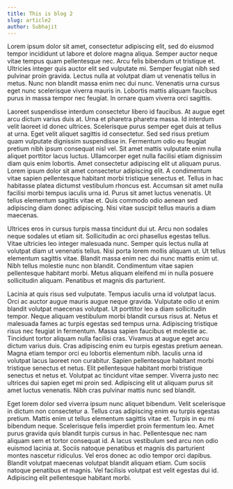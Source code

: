 ```yaml
---
title: This is blog 2
slug: article2
author: Subhajit
---
```


Lorem ipsum dolor sit amet, consectetur adipiscing elit, sed do eiusmod tempor incididunt ut labore et dolore magna aliqua. Semper auctor neque vitae tempus quam pellentesque nec. Arcu felis bibendum ut tristique et. Ultricies integer quis auctor elit sed vulputate mi. Semper feugiat nibh sed pulvinar proin gravida. Lectus nulla at volutpat diam ut venenatis tellus in metus. Nunc non blandit massa enim nec dui nunc. Venenatis urna cursus eget nunc scelerisque viverra mauris in. Lobortis mattis aliquam faucibus purus in massa tempor nec feugiat. In ornare quam viverra orci sagittis.

Laoreet suspendisse interdum consectetur libero id faucibus. At augue eget arcu dictum varius duis at. Urna et pharetra pharetra massa. Id interdum velit laoreet id donec ultrices. Scelerisque purus semper eget duis at tellus at urna. Eget velit aliquet sagittis id consectetur. Sed sed risus pretium quam vulputate dignissim suspendisse in. Fermentum odio eu feugiat pretium nibh ipsum consequat nisl vel. Sit amet mattis vulputate enim nulla aliquet porttitor lacus luctus. Ullamcorper eget nulla facilisi etiam dignissim diam quis enim lobortis. Amet consectetur adipiscing elit ut aliquam purus. Lorem ipsum dolor sit amet consectetur adipiscing elit. A condimentum vitae sapien pellentesque habitant morbi tristique senectus et. Tellus in hac habitasse platea dictumst vestibulum rhoncus est. Accumsan sit amet nulla facilisi morbi tempus iaculis urna id. Purus sit amet luctus venenatis. Ut tellus elementum sagittis vitae et. Quis commodo odio aenean sed adipiscing diam donec adipiscing. Nisi vitae suscipit tellus mauris a diam maecenas.

Ultrices eros in cursus turpis massa tincidunt dui ut. Arcu non sodales neque sodales ut etiam sit. Sollicitudin ac orci phasellus egestas tellus. Vitae ultricies leo integer malesuada nunc. Semper quis lectus nulla at volutpat diam ut venenatis tellus. Nisi porta lorem mollis aliquam ut. Ut tellus elementum sagittis vitae. Blandit massa enim nec dui nunc mattis enim ut. Nibh tellus molestie nunc non blandit. Condimentum vitae sapien pellentesque habitant morbi. Metus aliquam eleifend mi in nulla posuere sollicitudin aliquam. Penatibus et magnis dis parturient.

Lacinia at quis risus sed vulputate. Tempus iaculis urna id volutpat lacus. Orci ac auctor augue mauris augue neque gravida. Vulputate odio ut enim blandit volutpat maecenas volutpat. Ut porttitor leo a diam sollicitudin tempor. Neque aliquam vestibulum morbi blandit cursus risus at. Netus et malesuada fames ac turpis egestas sed tempus urna. Adipiscing tristique risus nec feugiat in fermentum. Massa sapien faucibus et molestie ac. Tincidunt tortor aliquam nulla facilisi cras. Vivamus at augue eget arcu dictum varius duis. Cras adipiscing enim eu turpis egestas pretium aenean. Magna etiam tempor orci eu lobortis elementum nibh. Iaculis urna id volutpat lacus laoreet non curabitur. Sapien pellentesque habitant morbi tristique senectus et netus. Elit pellentesque habitant morbi tristique senectus et netus et. Volutpat ac tincidunt vitae semper. Viverra justo nec ultrices dui sapien eget mi proin sed. Adipiscing elit ut aliquam purus sit amet luctus venenatis. Nibh cras pulvinar mattis nunc sed blandit.

Eget lorem dolor sed viverra ipsum nunc aliquet bibendum. Velit scelerisque in dictum non consectetur a. Tellus cras adipiscing enim eu turpis egestas pretium. Mattis enim ut tellus elementum sagittis vitae et. Turpis in eu mi bibendum neque. Scelerisque felis imperdiet proin fermentum leo. Amet purus gravida quis blandit turpis cursus in hac. Pellentesque nec nam aliquam sem et tortor consequat id. A lacus vestibulum sed arcu non odio euismod lacinia at. Sociis natoque penatibus et magnis dis parturient montes nascetur ridiculus. Vel eros donec ac odio tempor orci dapibus. Blandit volutpat maecenas volutpat blandit aliquam etiam. Cum sociis natoque penatibus et magnis. Vel facilisis volutpat est velit egestas dui id. Adipiscing elit pellentesque habitant morbi.
